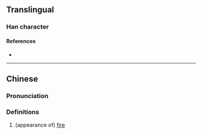 {{character info}}
==Translingual==

===Han character===
{{Han char|rn=86|rad=火|as=07|sn=11|four=92841|canj=FNKG|ids=⿰火廷}}

====References====
* {{Han ref|kx=0671.180|dkj=19046|hdz=32200.010|uh=70F6|ud=28918|bh=D658|bd=54872}}

----

==Chinese==
{{zh-forms}}

===Pronunciation===
{{zh-pron
|m=tǐng
|c=ting5
|mn=
|mn_note
|mc=
|oc=
|cat=n
}}

===Definitions===
{{zh-hanzi}}

# (appearance of) [[fire]]